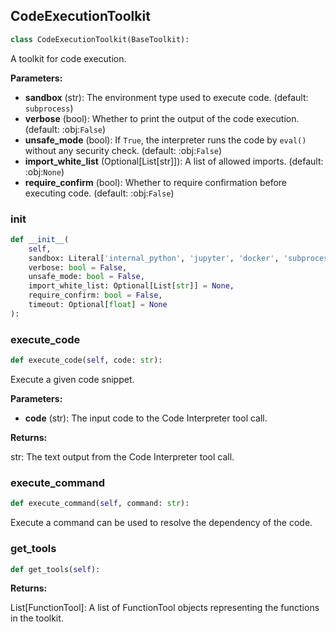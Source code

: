 <a id="camel.toolkits.code_execution"></a>

<a id="camel.toolkits.code_execution.CodeExecutionToolkit"></a>

## CodeExecutionToolkit

```python
class CodeExecutionToolkit(BaseToolkit):
```

A toolkit for code execution.

**Parameters:**

- **sandbox** (str): The environment type used to execute code. (default: `subprocess`)
- **verbose** (bool): Whether to print the output of the code execution. (default: :obj:`False`)
- **unsafe_mode** (bool): If `True`, the interpreter runs the code by `eval()` without any security check. (default: :obj:`False`)
- **import_white_list** (Optional[List[str]]): A list of allowed imports. (default: :obj:`None`)
- **require_confirm** (bool): Whether to require confirmation before executing code. (default: :obj:`False`)

<a id="camel.toolkits.code_execution.CodeExecutionToolkit.__init__"></a>

### __init__

```python
def __init__(
    self,
    sandbox: Literal['internal_python', 'jupyter', 'docker', 'subprocess', 'e2b'] = 'subprocess',
    verbose: bool = False,
    unsafe_mode: bool = False,
    import_white_list: Optional[List[str]] = None,
    require_confirm: bool = False,
    timeout: Optional[float] = None
):
```

<a id="camel.toolkits.code_execution.CodeExecutionToolkit.execute_code"></a>

### execute_code

```python
def execute_code(self, code: str):
```

Execute a given code snippet.

**Parameters:**

- **code** (str): The input code to the Code Interpreter tool call.

**Returns:**

  str: The text output from the Code Interpreter tool call.

<a id="camel.toolkits.code_execution.CodeExecutionToolkit.execute_command"></a>

### execute_command

```python
def execute_command(self, command: str):
```

Execute a command can be used to resolve the dependency of the code.

<a id="camel.toolkits.code_execution.CodeExecutionToolkit.get_tools"></a>

### get_tools

```python
def get_tools(self):
```

**Returns:**

  List[FunctionTool]: A list of FunctionTool objects
representing the functions in the toolkit.
